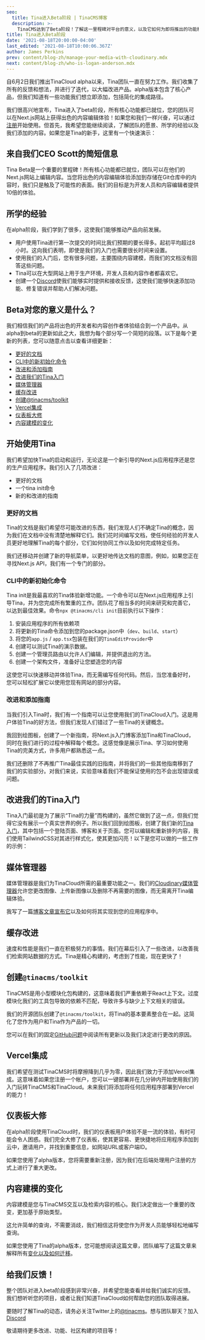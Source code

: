 ```yaml
---
seo:
  title: Tina进入Beta阶段 | TinaCMS博客
  description: >-
    TinaCMS达到了Beta阶段！了解这一里程碑对平台的意义，以及它如何为即将推出的功能和改进铺平道路。
title: Tina进入Beta阶段
date: '2021-08-18T20:00:00-04:00'
last_edited: '2021-08-18T10:00:06.367Z'
author: James Perkins
prev: content/blog-zh/manage-your-media-with-cloudinary.mdx
next: content/blog-zh/who-is-logan-anderson.mdx
---
```


自6月2日我们推出TinaCloud alpha以来，Tina团队一直在努力工作。我们收集了所有的反馈和想法，并进行了迭代，以大幅改进产品。alpha版本包含了核心产品，但我们知道有一些功能我们想立即添加，包括简化的集成路径。

我们很高兴地宣布，Tina进入了beta阶段，所有核心功能都已就位，您的团队可以在Next.js网站上获得出色的内容编辑体验！如果您和我们一样兴奋，可以通过[注册](https://app.tina.io/register)开始使用。但首先，我希望您能继续阅读，了解团队的愿景、所学的经验以及我们添加的内容。如果您是Tina的新手，这里有一个快速演示：

<WebmEmbed embedSrc="/img/blog/tina-is-in-beta/Beta_Launch_Demo.webm" />

## 来自我们CEO Scott的简短信息

Tina Beta是一个重要的里程碑！所有核心功能都已就位，团队可以在他们的Next.js网站上编辑内容。当您将出色的内容编辑体验添加到存储在Git仓库中的内容时，我们只是触及了可能性的表面。我们的目标是为开发人员和内容编辑者提供10倍的体验。

## 所学的经验

在alpha阶段，我们学到了很多，这使我们能够推动产品向前发展。

* 用户使用Tina进行第一次提交的时间比我们预期的要长得多。起初平均超过8小时。这向我们表明，即使是我们的入门也需要很长时间来设置。
* 使用我们的入门后，您有很多问题，主要围绕内容建模，而我们的文档没有回答这些问题。
* Tina可以在大型网站上用于生产环境，开发人员和内容作者都喜欢它。
* 创建一个[Discord](https://discord.gg/njvZZYHj2Q)使我们能够实时提供和接收反馈，这使我们能够快速添加功能、修复错误并帮助人们解决问题。

## Beta对您的意义是什么？

我们相信我们的产品将出色的开发者和内容创作者体验结合到一个产品中。从alpha到beta的更新如此之大，我想为每个部分写一个简短的段落。以下是每个更新的列表，您可以随意点击以查看详细更新：

* [更好的文档](#better-documentation)
* [CLI中的新初始化命令](#a-new-initialize-command-in-the-cli)
* [改进和添加指南](#improving-and-adding-guides)
* [改进我们的Tina入门](#improving-our-tina-starter)
* [媒体管理器](#media-manager)
* [缓存改进](#caching-improvements)
* [创建@tinacms/toolkit](#creating-tinacmstoolkit)
* [Vercel集成](#vercel-integration)
* [仪表板大修](#dashboard-overhaul)
* [内容建模的变化](#changes-to-content-modeling)

<Callout title="准备好开始了吗？" description="快速使用TinaCloud运行一个网站！" url="/docs/setup-overview/" buttonText="快速入门指南" />

## 开始使用Tina

我们希望加快Tina的启动和运行，无论这是一个新引导的Next.js应用程序还是您的生产应用程序。我们引入了几项改进：

* 更好的文档
* 一个tina init命令
* 新的和改进的指南

### 更好的文档

Tina的文档是我们希望尽可能改进的东西，我们发现人们不确定Tina的概念，因为我们在文档中没有清楚地解释它们。我们花时间编写文档，使任何经验的开发人员更好地理解Tina的每个部分，它们如何协同工作以及如何完成特定任务。

我们还移动并创建了新的导航菜单，以更好地传达文档的意图，例如，如果您正在寻找Next.js API，我们有一个专门的部分。

### CLI中的新初始化命令

Tina init是我最喜欢的Tina体验新增功能。一个命令可以在Next.js应用程序上引导Tina，并为您完成所有繁重的工作。团队花了相当多的时间来研究和完善它，以达到最佳效果。命令`npx @tinacms/cli init`目前执行以下操作：

1. 安装应用程序的所有依赖项
2. 将更新的Tina命令添加到您的package.json中（`dev`、`build`、`start`）
3. 将您的`app.js` / `app.tsx`包装在我们的`TinaEditProvider`中
4. 创建可以测试Tina的演示数据。
5. 创建一个管理员路由以允许人们编辑，并提供退出的方法。
6. 创建一个架构文件，准备好让您塑造您的内容

这使您可以快速移动并体验Tina，而无需编写任何代码。然后，当您准备好时，您可以轻松扩展它以使用您现有网站的部分内容。

### 改进和添加指南

当我们引入Tina时，我们有一个指南可以让您使用我们的TinaCloud入门。这是用户体验Tina的好方法，但我们发现人们错过了一些Tina的关键概念。

我回到绘图板，创建了一个新指南，将Next.js入门博客添加Tina和TinaCloud，同时在我们进行的过程中解释每个概念。这感觉像是展示Tina、学习如何使用Tina的完美方式，许多用户都熟悉这一点。

我们还删除了不再推广Tina最佳实践的旧指南，并将我们的一些其他指南移到了我们的实验部分。对我们来说，实验意味着我们不能保证使用的包不会出现错误或问题。

## 改进我们的Tina入门

Tina入门最初是为了展示“Tina的力量”而构建的，虽然它做到了这一点，但我们觉得它没有展示一个真实世界的例子。所以我们回到绘图板，创建了我们新的[Tina入门](/docs/introduction/using-starter)，其中包括一个登陆页面、博客和关于页面。您可以编辑和重新排列内容，我们使用TailwindCSS对其进行样式化，使其更加闪亮！以下是您可以做的一些工作的示例：

<WebmEmbed embedSrc="/img/blog/tinacms-is-in-beta/edit-alongside-content.webm" />

## 媒体管理器

媒体管理器是我们为TinaCloud所需的最重要功能之一。我们的[Cloudinary媒体管理器](/docs/reference/media/external/cloudinary/)允许您更改图像、上传新图像以及删除不再需要的图像，而无需离开Tina编辑体验。

我写了一篇[博客文章宣布它](/blog/manage-your-media-with-cloudinary/)以及如何将其实现到您的应用程序中。

## 缓存改进

速度和性能是我们一直在积极努力的事情。我们在幕后引入了一些改进，以改善我们检索网站数据的方式。Tina是精心构建的，考虑到了性能，现在更快了！

## 创建`@tinacms/toolkit`

TinaCMS是用小型模块化包构建的，这意味着我们严重依赖于React上下文。过度模块化我们的工具包导致的依赖不匹配，导致许多与缺少上下文相关的错误。

我们的开源团队创建了`@tinacms/toolkit`，将Tina的基本要素整合在一起。这简化了您作为用户和Tina作为产品的一切。

您可以在我们的固定[GitHub问题](https://github.com/tinacms/tinacms/issues/1898)中阅读所有更新以及我们决定进行更改的原因。

## Vercel集成

我们希望在测试TinaCMS时将摩擦降到几乎为零，因此我们致力于添加Vercel集成。这意味着如果您注册一个帐户，您可以一键部署并在几分钟内开始使用我们的入门玩转TinaCMS和TinaCloud。未来我们将添加将任何应用程序部署到Vercel的能力！

## 仪表板大修

在alpha阶段使用TinaCloud时，我们的仪表板用户体验不是一流的体验，有时可能会令人困惑。我们完全大修了仪表板，使其更容易、更快捷地将应用程序添加到云中，邀请用户，并找到重要信息，如网站URL或客户端ID。

如果您使用了alpha版本，您将需要重新注册，因为我们在后端处理用户注册的方式上进行了重大更改。

## 内容建模的变化

内容建模是您与TinaCMS交互以及检索内容的核心。我们决定做出一个重要的改变，更加基于原始类型。

这允许简单的查询，不需要消歧，我们相信这将使您作为开发人员能够轻松地编写查询。

如果您使用了Tina的alpha版本，您可能想阅读这篇文章，团队编写了这篇文章来解释所有[变化以及如何迁移](/docs/tinacloud/migration-overview/)。

## 给我们反馈！

整个团队对进入beta阶段感到非常兴奋，并希望您能查看并给我们诚实的反馈。我们想听听您的项目，或者让我们知道TinaCloud如何帮助您的团队取得进展。

要随时了解Tina的动态，请务必关注Twitter上的[@tinacms](https://twitter.com/tinacms)。想与团队聊天？加入[Discord](https://discord.gg/njvZZYHj2Q)

敬请期待更多改进、功能、社区构建的项目等！